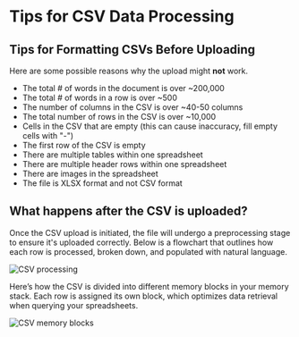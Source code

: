 # Tips for CSV Data Processing 


## Tips for Formatting CSVs Before Uploading

Here are some possible reasons why the upload might **not** work.

- The total # of words in the document is over ~200,000
- The total # of words in a row is over ~500
- The number of columns in the CSV is over ~40-50 columns
- The total number of rows in the CSV is over ~10,000
- Cells in the CSV that are empty (this can cause inaccuracy, fill empty cells with "-")
- The first row of the CSV is empty
- There are multiple tables within one spreadsheet
- There are multiple header rows within one spreadsheet
- There are images in the spreadsheet
- The file is XLSX format and not CSV format


## What happens after the CSV is uploaded?

Once the CSV upload is initiated, the file will undergo a preprocessing stage to ensure it's uploaded correctly. Below is a flowchart that outlines how each row is processed, broken down, and populated with natural language.

![CSV processing](/images/CSV4.png)

Here’s how the CSV is divided into different memory blocks in your memory stack. Each row is assigned its own block, which optimizes data retrieval when querying your spreadsheets.

![CSV memory blocks](/images/CSV2.png)
